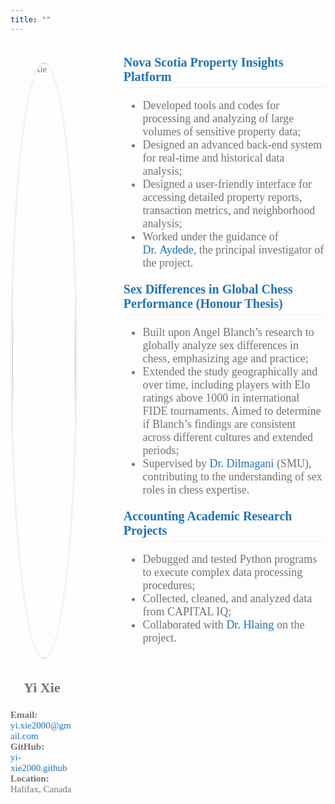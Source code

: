 ```yaml
---
title: ""
---
```

<!-- Add a container for the entire page content -->
<div style="font-family: 'Georgia', serif; color: #737373; max-width: 100%; display: flex;">

  <!-- Sidebar content -->
  <div style="font-family: 'Georgia', serif; color: #737373; margin-right: 80px; margin-top: 30px; width: 20%;">
  <img src="Picture1.jpg" alt="Yi Xie" style="width: 100%; border-radius: 50%; border: 3px solid #F0F0F0; margin-bottom: 10px;"/>
    <p style="font-family: 'Georgia', serif; color: #737373; text-align: center;font-size: 22px">
    <strong>Yi Xie</strong><br>
  </p>
  <p style="font-size: 15px;">
    <strong>Email:</strong><br> <a href="mailto:yi.xie2000@gmail.com" style="color: #2171B5; text-decoration: none;">yi.xie2000@gmail.com</a><br>
    <strong>GitHub:</strong><br> <a href="https://yi-xie2000.github.io/yixie/" target="_blank" style="color: #2171B5; text-decoration: none;">yi-xie2000.github</a><br>
    <strong>Location:</strong><br> Halifax, Canada</a><br>
  </p>
  </div>
  
<div style="font-family: 'Georgia', serif; color: #737373; max-width: 80%; margin: auto;">

  <h2 style="font-size: 20px; color: #2171B5;font-weight: bold; margin-top: 20px; border-bottom: 1px solid #F0F0F0; padding-bottom: 5px;">Nova Scotia Property Insights Platform</h2>
  <ul style="font-size: 18px; color: #737373;">
    <li>Developed tools and codes for processing and analyzing of large volumes of sensitive property data;</li>
    <li>Designed an advanced back-end system for real-time and historical data analysis;</li>
    <li>Designed a user-friendly interface for accessing detailed property reports, transaction metrics, and neighborhood analysis;</li>
    <li>Worked under the guidance of <a href="https://yaydede.github.io" target="_blank" style="color: #2171B5; text-decoration: none;">Dr. Aydede</a>, the principal investigator of the project.</li>
  </ul>
  
  <h2 style="font-size: 20px; color: #2171B5;font-weight: bold; margin-top: 20px; border-bottom: 1px solid #F0F0F0; padding-bottom: 5px;">Sex Differences in Global Chess Performance (Honour Thesis)</h2>
  <ul style="font-size: 18px; color: #737373;">
    <li>Built upon Angel Blanch's research to globally analyze sex differences in chess, emphasizing age and practice;</li>
    <li>Extended the study geographically and over time, including players with Elo ratings above 1000 in international FIDE tournaments. Aimed to determine if Blanch's findings are consistent across different cultures and extended periods;</li>
    <li>Supervised by <a href="https://ideas.repec.org/e/pdi151.html" target="_blank" style="color: #2171B5; text-decoration: none;">Dr. Dilmagani</a> (SMU), contributing to the understanding of sex roles in chess expertise.</li>
  </ul>
  
  <h2 style="font-size: 20px; color: #2171B5;font-weight: bold; margin-top: 20px; border-bottom: 1px solid #F0F0F0; padding-bottom: 5px;">Accounting Academic Research Projects</h2>
  <ul style="font-size: 18px; color: #737373;">
    <li>Debugged and tested Python programs to execute complex data processing procedures;</li>
    <li>Collected, cleaned, and analyzed data from CAPITAL IQ;</li>
    <li>Collaborated with <a href="https://www.smu.ca/research/profiles/faculty/Hlaing26.html" target="_blank" style="color: #2171B5; text-decoration: none;">Dr. Hlaing</a> on the project.</li>
  </ul>

</div>  